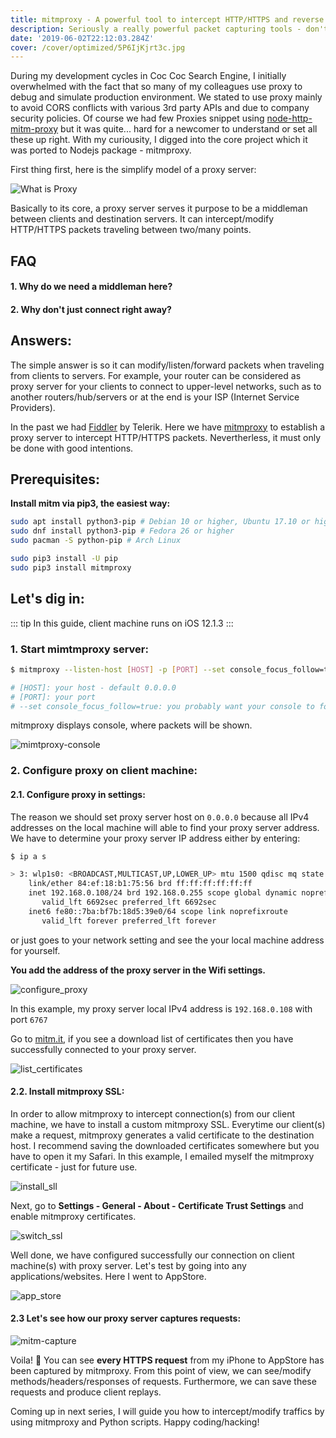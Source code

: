 ```yaml
---
title: mitmproxy - A powerful tool to intercept HTTP/HTTPS and reverse engineer any applications
description: Seriously a really powerful packet capturing tools - don't be evil.
date: '2019-06-02T22:12:03.284Z'
cover: /cover/optimized/5P6IjKjrt3c.jpg
---
```


During my development cycles in Coc Coc Search Engine, I initially overwhelmed with the fact that so many of my colleagues use proxy to debug and simulate production environment. We stated to use proxy mainly to avoid CORS conflicts with various 3rd party APIs and due to company security policies. Of course we had few Proxies snippet using [node-http-mitm-proxy](https://github.com/joeferner/node-http-mitm-proxy) but it was quite... hard for a newcomer to understand or set all these up right. With my curiousity, I digged into the core project which it was ported to Nodejs package - mitmproxy.

First thing first, here is the simplify model of a proxy server:

![What is Proxy](/proxy-server.png)

<Note label={false} type="success">
	Basically to its core, a proxy server serves it purpose to be a middleman
	between clients and destination servers. It can intercept/modify HTTP/HTTPS
	packets traveling between two/many points.</Note>

## FAQ

#### 1. Why do we need a middleman here?

#### 2. Why don't just connect right away?

## Answers:

The simple answer is so it can modify/listen/forward packets when traveling from clients to servers.
For example, your router can be considered as proxy server for your clients to connect to upper-level networks, such as to another routers/hub/servers or at the end is your ISP (Internet Service Providers).

In the past we had [Fiddler](https://www.telerik.com/fiddler) by Telerik. Here we have [mitmproxy](https://mitmproxy.org/) to establish a proxy server to intercept HTTP/HTTPS packets. Nevertherless, it must only be done with good intentions.

## Prerequisites:

**Install mitm via pip3, the easiest way:**

```bash
sudo apt install python3-pip # Debian 10 or higher, Ubuntu 17.10 or higher
sudo dnf install python3-pip # Fedora 26 or higher
sudo pacman -S python-pip # Arch Linux

sudo pip3 install -U pip
sudo pip3 install mitmproxy
```

## Let's dig in:

::: tip
In this guide, client machine runs on iOS 12.1.3
:::

### **1. Start mimtmproxy server:**

```bash
$ mitmproxy --listen-host [HOST] -p [PORT] --set console_focus_follow=true

# [HOST]: your host - default 0.0.0.0
# [PORT]: your port
# --set console_focus_follow=true: you probably want your console to follow shown packets, no need to scroll down manually
```

mitmproxy displays console, where packets will be shown.

![mimtproxy-console](/mitm-console.png)

### **2. Configure proxy on client machine:**

#### **2.1. Configure proxy in settings:**

The reason we should set proxy server host on `0.0.0.0` because all IPv4 addresses on the local machine will able to find your proxy server address.
We have to determine your proxy server IP address either by entering:

```bash
$ ip a s
```

```bash
> 3: wlp1s0: <BROADCAST,MULTICAST,UP,LOWER_UP> mtu 1500 qdisc mq state UP group default qlen 1000
    link/ether 84:ef:18:b1:75:56 brd ff:ff:ff:ff:ff:ff
    inet 192.168.0.108/24 brd 192.168.0.255 scope global dynamic noprefixroute wlp1s0
       valid_lft 6692sec preferred_lft 6692sec
    inet6 fe80::7ba:bf7b:18d5:39e0/64 scope link noprefixroute
       valid_lft forever preferred_lft forever
```

or just goes to your network setting and see the your local machine address for yourself.

**You add the address of the proxy server in the Wifi settings.**

![configure_proxy](/configure_proxy.png)

In this example, my proxy server local IPv4 address is `192.168.0.108` with port `6767`

Go to [mitm.it](http://mitm.it), if you see a download list of certificates then you have successfully connected to your proxy server.

![list_certificates](/mitm.it.png)

#### 2.2. Install mitmproxy SSL:

In order to allow mitmproxy to intercept connection(s) from our client machine, we have to install a custom mitmproxy SSL. Everytime our client(s) make a request, mitmproxy generates a valid certificate to the destination host. I recommend saving the downloaded certificates somewhere but you have to open it my Safari. In this example, I emailed myself the mitmproxy certificate - just for future use.

![install_sll](/install_ssl.png)

Next, go to **Settings - General - About - Certificate Trust Settings** and enable mitmproxy certificates.

![switch_ssl](/switch_ssl.png)

Well done, we have configured successfully our connection on client machine(s) with proxy server. Let's test by going into any applications/websites. Here I went to AppStore.

![app_store](/app_store.png)

#### 2.3 Let's see how our proxy server captures requests:

![mitm-capture](/mitm-capture.png)

Voila! :stars: You can see **every HTTPS request** from my iPhone to AppStore has been captured by mitmproxy. From this point of view, we can see/modify methods/headers/responses of requests. Furthermore, we can save these requests and produce client replays.

Coming up in next series, I will guide you how to intercept/modify traffics by using mitmproxy and Python scripts. Happy coding/hacking!
